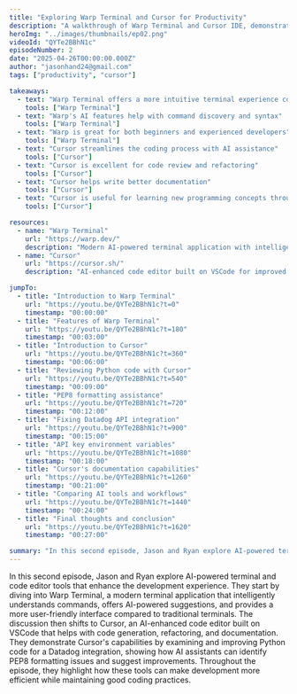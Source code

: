 ```yaml
---
title: "Exploring Warp Terminal and Cursor for Productivity"
description: "A walkthrough of Warp Terminal and Cursor IDE, demonstrating how these AI-enhanced tools can significantly boost developer productivity and workflow."
heroImg: "../images/thumbnails/ep02.png"
videoId: "QYTe2BBhN1c"
episodeNumber: 2
date: "2025-04-26T00:00:00.000Z"
author: "jasonhand24@gmail.com"
tags: ["productivity", "cursor"]

takeaways:
  - text: "Warp Terminal offers a more intuitive terminal experience compared to traditional terminals"
    tools: ["Warp Terminal"]
  - text: "Warp's AI features help with command discovery and syntax"
    tools: ["Warp Terminal"]
  - text: "Warp is great for both beginners and experienced developers"
    tools: ["Warp Terminal"]
  - text: "Cursor streamlines the coding process with AI assistance"
    tools: ["Cursor"]
  - text: "Cursor is excellent for code review and refactoring"
    tools: ["Cursor"]
  - text: "Cursor helps write better documentation"
    tools: ["Cursor"]
  - text: "Cursor is useful for learning new programming concepts through AI explanations"
    tools: ["Cursor"]

resources:
  - name: "Warp Terminal"
    url: "https://warp.dev/"
    description: "Modern AI-powered terminal application with intelligent command assistance"
  - name: "Cursor"
    url: "https://cursor.sh/"
    description: "AI-enhanced code editor built on VSCode for improved development workflow"

jumpTo:
  - title: "Introduction to Warp Terminal"
    url: "https://youtu.be/QYTe2BBhN1c?t=0"
    timestamp: "00:00:00"
  - title: "Features of Warp Terminal"
    url: "https://youtu.be/QYTe2BBhN1c?t=180"
    timestamp: "00:03:00"
  - title: "Introduction to Cursor"
    url: "https://youtu.be/QYTe2BBhN1c?t=360"
    timestamp: "00:06:00"
  - title: "Reviewing Python code with Cursor"
    url: "https://youtu.be/QYTe2BBhN1c?t=540"
    timestamp: "00:09:00"
  - title: "PEP8 formatting assistance"
    url: "https://youtu.be/QYTe2BBhN1c?t=720"
    timestamp: "00:12:00"
  - title: "Fixing Datadog API integration"
    url: "https://youtu.be/QYTe2BBhN1c?t=900"
    timestamp: "00:15:00"
  - title: "API key environment variables"
    url: "https://youtu.be/QYTe2BBhN1c?t=1080"
    timestamp: "00:18:00"
  - title: "Cursor's documentation capabilities"
    url: "https://youtu.be/QYTe2BBhN1c?t=1260"
    timestamp: "00:21:00"
  - title: "Comparing AI tools and workflows"
    url: "https://youtu.be/QYTe2BBhN1c?t=1440"
    timestamp: "00:24:00"
  - title: "Final thoughts and conclusion"
    url: "https://youtu.be/QYTe2BBhN1c?t=1620"
    timestamp: "00:27:00"

summary: "In this second episode, Jason and Ryan explore AI-powered terminal and code editor tools that enhance the development experience. They start by diving into Warp Terminal, a modern terminal application that intelligently understands commands, offers AI-powered suggestions, and provides a more user-friendly interface compared to traditional terminals. The discussion then shifts to Cursor, an AI-enhanced code editor built on VSCode that helps with code generation, refactoring, and documentation. They demonstrate Cursor's capabilities by examining and improving Python code for a Datadog integration, showing how AI assistants can identify PEP8 formatting issues and suggest improvements. Throughout the episode, they highlight how these tools can make development more efficient while maintaining good coding practices."
---
```


In this second episode, Jason and Ryan explore AI-powered terminal and code editor tools that enhance the development experience. They start by diving into Warp Terminal, a modern terminal application that intelligently understands commands, offers AI-powered suggestions, and provides a more user-friendly interface compared to traditional terminals. The discussion then shifts to Cursor, an AI-enhanced code editor built on VSCode that helps with code generation, refactoring, and documentation. They demonstrate Cursor's capabilities by examining and improving Python code for a Datadog integration, showing how AI assistants can identify PEP8 formatting issues and suggest improvements. Throughout the episode, they highlight how these tools can make development more efficient while maintaining good coding practices. 